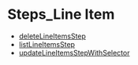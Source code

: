 
# Steps\_Line Item

- [deleteLineItemsStep](../../functions/core_flows.deleteLineItemsStep/page.mdx)
- [listLineItemsStep](../../functions/core_flows.listLineItemsStep/page.mdx)
- [updateLineItemsStepWithSelector](../../functions/core_flows.updateLineItemsStepWithSelector/page.mdx)
